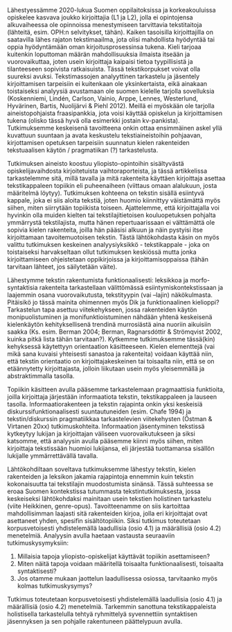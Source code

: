 ﻿Lähestyessämme 2020-lukua Suomen oppilaitoksissa ja korkeakouluissa opiskelee kasvava joukko kirjoittajia (L1 ja L2), jolla ei opintojensa alkuvaiheessa ole opinnoissa menestymiseen tarvittavia tekstitaitoja (lähteitä, esim. OPH:n selvitykset, tähän). Kaiken tasoisilla kirjoittajilla on saatavilla lähes rajaton tekstimaailma, jota olisi mahdollista hyödyntää tai oppia hyödyntämään oman kirjoitusprosessinsa tukena.  Kieli tarjoaa kuitenkin loputtoman määrän mahdollisuuksia ilmaista itseään ja vuorovaikuttaa, joten usein kirjoittaja kaipaisi tietoa tyypillisistä ja tilanteeseen sopivista ratkaisuista. Tässä tekstikorpukset voivat olla suureksi avuksi. Tekstimassojen analyyttinen tarkastelu ja jäsentely kirjoittamisen tarpeisiin ei kuitenkaan ole yksinkertaista, eikä ainakaan toistaiseksi analyysiä avustamaan ole suomen kielelle tarjolla sovelluksia (Koskenniemi, Lindén, Carlson, Vainio, Arppe, Lennes, Westerlund, Hyvärinen, Bartis, Nuolijärvi & Piehl 2012). Meillä ei myöskään ole tarjolla aineistopohjaista fraasipankkia, jota voisi käyttää opiskelun ja kirjoittamisen tukena (olisko tässä hyvä olla esimerkki jostain kv-pankista). Tutkimuksemme keskeisenä tavoitteena onkin ottaa ensimmäinen askel yllä kuvattuun suuntaan ja avata keskustelu tekstiaineistoihin pohjaavan, kirjottamisen opetuksen tarpeisiin suunnatun kielen rakenteiden tekstuaalisen käytön / pragmatiikan (?) tarkastelusta.

Tutkimuksen aineisto koostuu yliopisto-opintoihin sisältyvästä opiskelijavaihdosta kirjoitetuista vaihtoraporteista, ja tässä artikkelissa tarkastelemme sitä, millä tavalla ja mitä rakenteita käyttäen kirjoittaja asettaa tekstikappaleen topiikin eli puheenaiheen (viittaus omaan alalukuun, josta määritelmä löytyy). Tutkimuksen kohteena on tekstin sisällä esiintyvä kappale, joka ei siis aloita tekstiä, joten huomio kiinnittyy väistämättä myös siihen, miten siirrytään topiikista toiseen. Ajattelemme, että kirjoittajalla voi hyvinkin olla muiden kielten tai tekstilajitietoisen kouluopetuksen pohjalta ymmärrystä tekstilajista, mutta hänen repertuaarissaan ei välttämättä ole sopivia kielen rakenteita, joilla hän pääsisi alkuun ja näin pystyisi itse kirjoittamaan tavoitemuotoisen tekstin. Tästä lähtökohdasta käsin on myös valittu tutkimuksen keskeinen analyysiyksikkö - tekstikappale - joka on toistaiseksi harvakseltaan ollut tutkimuksen keskiössä mutta jonka kirjoittamiseen ohjeistetaan oppikirjoissa ja kirjoittamisoppaissa (tähän tarvitaan lähteet, jos säilytetään väite). 

Lähestymme tekstin rakentumista funktionaalisesti: leksikkoa ja morfo-syntaktisia rakenteita tarkastellaan välittömässä esiintymiskontekstissaan ja laajemmin osana vuorovaikutusta, tekstityypin (vai –lajin) näkökulmasta. Pitäisikö jo tässä mainita ohimennen myös Dik ja funktionaalinen kielioppi? Tarkastelun tapa asettuu viitekehykseen, jossa rakenteiden käytön monipuolistuminen ja monifunktioistuminen nähdään yhtenä keskeisenä kielenkäytön kehityksellisenä trendinä murrosiästä aina nuoriin aikuisiin saakka (Ks. esim. Berman 2004; Berman, Ragnarsdóttir & Strömqvist 2002, kuinka pitkä lista tähän tarvitaan?). Kytkemme tutkimuksemme tässä(kin) kehyksessä käytettyyn orientaation käsitteeseen. Kielen elementtejä (vai mikä sana kuvaisi yhteisesti sanastoa ja rakenteita) voidaan käyttää niin, että tekstin orientaatio on kirjoittajakeskeinen tai toisaalta niin, että se on etäännytetty kirjoittajasta, jolloin liikutaan usein myös yleisemmällä ja abstraktimmalla tasolla.

Topiikin käsitteen avulla pääsemme tarkastelemaan pragmaattisia funktioita, joilla kirjoittaja järjestään informaatiota tekstin, tekstikappaleen ja lauseen tasolla. Informaatiorakenteen ja tekstin rajapinta onkin yksi keskeisiä diskurssifunktionaalisesti suuntautuneiden (esim. Chafe 1994) ja tekstin/diskurssin pragmatiikkaa tarkastelevien viitekehysten (Östman & Virtanen 20xx) tutkimuskohteita. Informaation jäsentyminen tekstissä kytkeytyy lukijan ja kirjoittajan väliseen vuorovaikutukseen ja siksi katsomme, että analyysin avulla pääsemme kiinni myös siihen, miten kirjoittaja tekstissään huomioi lukijansa, eli järjestää tuottamansa sisällön lukijalle ymmärrettävällä tavalla. 

Lähtökohdiltaan soveltava tutkimuksemme lähestyy tekstin, kielen rakenteiden ja leksikon jakamia rajapintoja ennemmin kuin tekstin kokonaisuutta tai tekstilajin muodostumista sinänsä. Tässä suhteessa se eroaa Suomen kontekstissa tutummasta tekstintutkimuksesta, jossa keskeiseksi lähtökohdaksi mainitaan usein tekstien holistinen tarkastelu (viite Heikkinen, genre-opus). Tavoitteenamme on siis kartoittaa mahdollisimman laajasti sitä rakenteiden kirjoa, jolla eri kirjoittajat ovat asettaneet yhden, spesifin sisältötopiikin. Siksi tutkimus toteutetaan korpusvetoisesti yhdistelemällä laadullisia (osio 4.1) ja määrällisiä (osio 4.2) menetelmiä.  Analyysin avulla haetaan vastausta seuraaviin tutkimuskysymyksiin:

1)	Millaisia tapoja yliopisto-opiskelijat käyttävät topiikin asettamiseen?
2)	Miten näitä tapoja voidaan määritellä toisaalta funktionaalisesti, toisaalta syntaktisesti?
3)	Jos otamme mukaan jaottelun laadullisessa osiossa, tarvitaanko myös kolmas tutkimuskysymys?


Tutkimus toteutetaan korpusvetoisesti yhdistelemällä laadullisia (osio 4.1) ja määrällisiä (osio 4.2) menetelmiä. Tarkemmin sanottuna tekstikappaleista holistisella tarkastelulla tehtyä ryhmittelyä syvennettiin syntaktisen jäsennyksen ja sen pohjalle rakentuneen päättelypuun avulla. 

